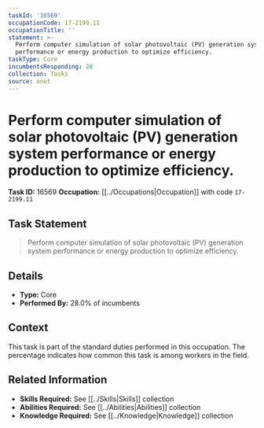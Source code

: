 ```yaml
---
taskId: '16569'
occupationCode: 17-2199.11
occupationTitle: ''
statement: >-
  Perform computer simulation of solar photovoltaic (PV) generation system
  performance or energy production to optimize efficiency.
taskType: Core
incumbentsResponding: 28
collection: Tasks
source: onet
---
```

# Perform computer simulation of solar photovoltaic (PV) generation system performance or energy production to optimize efficiency.

**Task ID:** 16569
**Occupation:** [[../Occupations|Occupation]] with code `17-2199.11`

## Task Statement

> Perform computer simulation of solar photovoltaic (PV) generation system performance or energy production to optimize efficiency.

## Details

- **Type:** Core
- **Performed By:** 28.0% of incumbents

## Context

This task is part of the standard duties performed in this occupation. The percentage indicates how common this task is among workers in the field.

## Related Information

- **Skills Required:** See [[../Skills|Skills]] collection
- **Abilities Required:** See [[../Abilities|Abilities]] collection
- **Knowledge Required:** See [[../Knowledge|Knowledge]] collection
